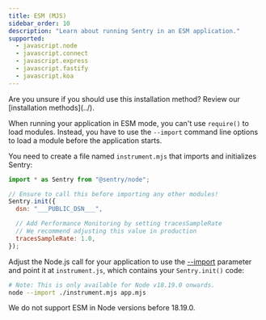 ```yaml
---
title: ESM (MJS)
sidebar_order: 10
description: "Learn about running Sentry in an ESM application."
supported:
  - javascript.node
  - javascript.connect
  - javascript.express
  - javascript.fastify
  - javascript.koa
---
```


<Alert>
  Are you unsure if you should use this installation method? Review our
  [installation methods](../).
</Alert>

When running your application in ESM mode, you can't use `require()` to load modules. Instead, you have to use the `--import` command line options to load a module before the application starts.

You need to create a file named `instrument.mjs` that imports and initializes Sentry:

```javascript {tabTitle:ESM} {filename: instrument.mjs}
import * as Sentry from "@sentry/node";

// Ensure to call this before importing any other modules!
Sentry.init({
  dsn: "___PUBLIC_DSN___",

  // Add Performance Monitoring by setting tracesSampleRate
  // We recommend adjusting this value in production
  tracesSampleRate: 1.0,
});
```

Adjust the Node.js call for your application to use the [--import](https://nodejs.org/api/cli.html#--importmodule) parameter and point it at `instrument.js`, which contains your `Sentry.init()` code:

```bash
# Note: This is only available for Node v18.19.0 onwards.
node --import ./instrument.mjs app.mjs
```

We do not support ESM in Node versions before 18.19.0.
